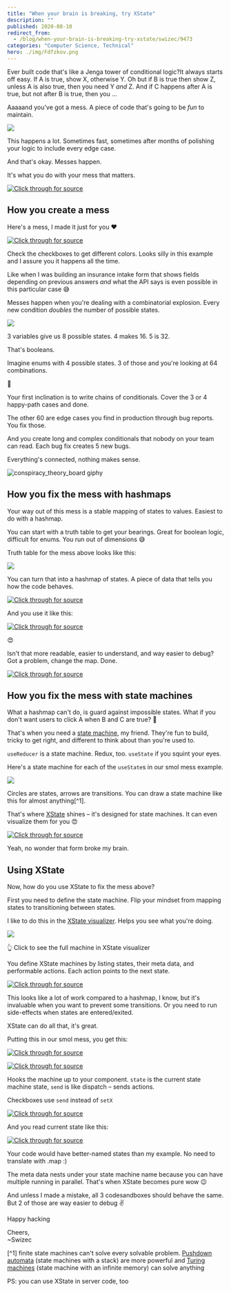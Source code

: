 ```yaml
---
title: "When your brain is breaking, try XState"
description: ""
published: 2020-08-10
redirect_from:
  - /blog/when-your-brain-is-breaking-try-xstate/swizec/9473
categories: "Computer Science, Technical"
hero: ./img/Fdfzkov.png
---
```


Ever built code that's like a Jenga tower of conditional logic?It always starts off easy. If A is true, show X, otherwise Y. Oh but if B is true then show Z, unless A is also true, then you need Y _and_ Z. And if C happens after A is true, but not after B is true, then you ...

Aaaaand you've got a mess. A piece of code that's going to be _fun_ to maintain.

![](./img/Fdfzkov.png)

This happens a lot. Sometimes fast, sometimes after months of polishing your logic to include every edge case.

And that's okay. Messes happen.

It's what you do with your mess that matters.

[![Click through for source](./img/techletter.app-screenshot-1597076399015.png)](https://twitter.com/Swizec/status/1288942710762569729)

## How you create a mess

Here's a mess, I made it just for you ❤️

[![Click through for source](./img/techletter.app-screenshot-1597076414013.png)](https://codesandbox.io/s/distracted-thunder-y85rn)

Check the checkboxes to get different colors. Looks silly in this example and I assure you it happens all the time.

Like when I was building an insurance intake form that shows fields depending on previous answers _and_ what the API says is even possible in this particular case 😅

Messes happen when you're dealing with a combinatorial explosion. Every new condition _doubles_ the number of possible states.

![](./img/CMAdR7S.png)

3 variables give us 8 possible states. 4 makes 16. 5 is 32.

That's booleans.

Imagine enums with 4 possible states. 3 of those and you're looking at 64 combinations.

🤯

Your first inclination is to write chains of conditionals. Cover the 3 or 4 happy-path cases and done.

The other 60 are edge cases you find in production through bug reports. You fix those.

And you create long and complex conditionals that nobody on your team can read. Each bug fix creates 5 new bugs.

Everything's connected, nothing makes sense.

![conspiracy_theory_board giphy](./img/media-l0IylOPCNkiqOgMyA-giphy.gif)

## How you fix the mess with hashmaps

Your way out of this mess is a stable mapping of states to values. Easiest to do with a hashmap.

You can start with a truth table to get your bearings. Great for boolean logic, difficult for enums. You run out of dimensions 😅

Truth table for the mess above looks like this:

![](./img/jkN5tGO.png)

You can turn that into a hashmap of states. A piece of data that tells you how the code behaves.

[![Click through for source](./img/techletter.app-screenshot-1597076399083.png)](<https://carbon.now.sh/?bg=rgba(255,255,255,1)&t=seti&l=javascript&ds=true&wc=true&wa=true&pv=48px&ph=32px&ln=false&code=const%20STATE_MAP%20%3D%20%7B%0A%20%20%220-0-0%22%3A%20%7B%20green%3A%201%2C%20red%3A%200%2C%20blue%3A%200%20%7D%2C%0A%20%20%220-0-1%22%3A%20%7B%20green%3A%201%2C%20red%3A%200%2C%20blue%3A%200%20%7D%2C%0A%20%20%220-1-0%22%3A%20%7B%20green%3A%200%2C%20red%3A%200%2C%20blue%3A%200%20%7D%2C%0A%20%20%220-1-1%22%3A%20%7B%20green%3A%200%2C%20red%3A%201%2C%20blue%3A%201%20%7D%2C%0A%20%20%221-0-0%22%3A%20%7B%20green%3A%200%2C%20red%3A%200%2C%20blue%3A%201%20%7D%2C%0A%20%20%221-0-1%22%3A%20%7B%20green%3A%201%2C%20red%3A%201%2C%20blue%3A%201%20%7D%2C%0A%20%20%221-1-0%22%3A%20%7B%20green%3A%201%2C%20red%3A%200%2C%20blue%3A%200%20%7D%2C%0A%20%20%221-1-1%22%3A%20%7B%20green%3A%201%2C%20red%3A%200%2C%20blue%3A%200%20%7D%0A%7D%3B>)

And you use it like this:

[![Click through for source](./img/techletter.app-screenshot-1597076398630.png)](<https://carbon.now.sh/?bg=rgba(255,255,255,1)&t=seti&l=javascript&ds=true&wc=true&wa=true&pv=48px&ph=32px&ln=false&code=%20%20const%20key%20%3D%20%60%24%7BNumber(a)%7D-%24%7BNumber(b)%7D-%24%7BNumber(c)%7D%60%3B%0A%20%20const%20showGreen%20%3D%20STATE_MAP%5Bkey%5D.green%3B%0A%20%20const%20showRed%20%3D%20STATE_MAP%5Bkey%5D.red%3B%0A%20%20const%20showBlue%20%3D%20STATE_MAP%5Bkey%5D.blue%3B>)

😍

Isn't that more readable, easier to understand, and way easier to debug? Got a problem, change the map. Done.

[![Click through for source](./img/techletter.app-screenshot-1597076415238.png)](https://codesandbox.io/s/eager-banach-2cxcj)

## How you fix the mess with state machines

What a hashmap can't do, is guard against impossible states. What if you don't want users to click A when B and C are true? 🤔

That's when you need a [state machine](https://en.wikipedia.org/wiki/Finite-state_machine), my friend. They're fun to build, tricky to get right, and different to think about than you're used to.

`useReducer` is a state machine. Redux, too. `useState` if you squint your eyes.

Here's a state machine for each of the `useState`s in our smol mess example.

![](./img/yCtO4VE.png)

Circles are states, arrows are transitions. You can draw a state machine like this for almost anything\[^1].

That's where [XState](https://xstate.js.org/) shines – it's designed for state machines. It can even visualize them for you 😍

[![Click through for source](./img/techletter.app-screenshot-1597076399332.png)](https://twitter.com/Swizec/status/1289309003508408321)

Yeah, no wonder that form broke my brain.

## Using XState

Now, how do you use XState to fix the mess above?

First you need to define the state machine. Flip your mindset from mapping states to transitioning between states.

I like to do this in the [XState visualizer](https://xstate.js.org/viz/). Helps you see what you're doing.

[![](./img/cHQdm62.png)](https://xstate.js.org/viz/?gist=7d8dc2133f897c61857d5509fb780658)

👆 Click to see the full machine in XState visualizer

You define XState machines by listing states, their meta data, and performable actions. Each action points to the next state.

[![Click through for source](./img/techletter.app-screenshot-1597076398823.png)](<https://carbon.now.sh/?bg=rgba(255,255,255,1)&t=seti&l=javascript&ds=true&wc=true&wa=true&pv=48px&ph=32px&ln=false&code=const%20smolMessMachine%20%3D%20Machine(%7B%0A%20%20%20%20id%3A%20'smolMess'%2C%0A%20%20%20%20initial%3A%20'0-0-0'%2C%0A%20%20%20%20states%3A%20%7B%0A%20%20%20%20%20%20'0-0-0'%3A%20%7B%0A%20%20%20%20%20%20%20%20on%3A%20%7B%0A%20%20%20%20%20%20%20%20%20%20A%3A%20'1-0-0'%2C%0A%20%20%20%20%20%20%20%20%20%20B%3A%20'0-1-0'%2C%0A%20%20%20%20%20%20%20%20%20%20C%3A%20'0-0-1'%0A%20%20%20%20%20%20%20%20%7D%2C%0A%20%20%20%20%20%20%20%20meta%3A%20%7B%20green%3A%201%2C%20red%3A%200%2C%20blue%3A%200%20%7D%0A%20%20%20%20%20%20%7D%2C%0A%20%20%20%20%20%20'0-0-1'%3A%20%7B%0A%20%20%20%20%20%20%20%20on%3A%20%7B%0A%20%20%20%20%20%20%20%20%20%20A%3A%20'1-0-1'%2C%0A%20%20%20%20%20%20%20%20%20%20B%3A%20'0-1-1'%2C%0A%20%20%20%20%20%20%20%20%20%20C%3A%20'0-0-0'%0A%20%20%20%20%20%20%20%20%7D%2C%0A%20%20%20%20%20%20%20%20meta%3A%20%7B%20green%3A%201%2C%20red%3A%200%2C%20blue%3A%200%20%7D%0A%20%20%20%20%20%20%7D%2C>)

This looks like a lot of work compared to a hashmap, I know, but it's invaluable when you want to prevent some transitions. Or you need to run side-effects when states are entered/exited.

XState can do all that, it's great.

Putting this in our smol mess, you get this:

[![Click through for source](./img/techletter.app-screenshot-1597076415032.png)](https://codesandbox.io/s/blissful-sound-k13mu)

[![Click through for source](./img/techletter.app-screenshot-1597076398665.png)](<https://carbon.now.sh/?bg=rgba(255,255,255,1)&t=seti&l=javascript&ds=true&wc=true&wa=true&pv=48px&ph=32px&ln=false&code=const%20%5Bstate%2C%20send%5D%20%3D%20useMachine(smolMessMachine)%3B>)

Hooks the machine up to your component. `state` is the current state machine state, `send` is like dispatch – sends actions.

Checkboxes use `send` instead of `setX`

[![Click through for source](./img/techletter.app-screenshot-1597076398398.png)](<https://carbon.now.sh/?bg=rgba(255,255,255,1)&t=seti&l=javascript&ds=true&wc=true&wa=true&pv=48px&ph=32px&ln=false&code=%3Clabel%3E%0A%20%20%3Cinput%20type%3D%22checkbox%22%20checked%3D%7Ba%7D%20onChange%3D%7B()%20%3D%3E%20send(%22A%22)%7D%20%2F%3EA%0A%3C%2Flabel%3E>)

And you read current state like this:

[![Click through for source](./img/techletter.app-screenshot-1597076399080.png)](<https://carbon.now.sh/?bg=rgba(255,255,255,1)&t=seti&l=javascript&ds=true&wc=true&wa=true&pv=48px&ph=32px&ln=false&code=%2F%2F%200-0-0%20%F0%9F%91%89%20%5Bfalse%2C%20false%2C%20false%5D%0Aconst%20%5Ba%2C%20b%2C%20c%5D%20%3D%20state.value.split(%22-%22).map(Number).map(Boolean)%3B%0A%0Aconst%20showGreen%20%3D%20!!state.meta%5B%60smolMess.%24%7Bstate.value%7D%60%5D.green%2C%0AshowRed%20%3D%20!!state.meta%5B%60smolMess.%24%7Bstate.value%7D%60%5D.red%2C%0AshowBlue%20%3D%20!!state.meta%5B%60smolMess.%24%7Bstate.value%7D%60%5D.blue%3B>)

Your code would have better-named states than my example. No need to translate with .map :)

The meta data nests under your state machine name because you can have multiple running in parallel. That's when XState becomes pure wow 😉

And unless I made a mistake, all 3 codesandboxes should behave the same. But 2 of those are way easier to debug ✌️

Happy hacking

Cheers,  
~Swizec

\[^1] finite state machines can't solve every solvable problem. [Pushdown automata](https://en.wikipedia.org/wiki/Pushdown_automaton) (state machines with a stack) are more powerful and [Turing machines](https://en.wikipedia.org/wiki/Turing_machine) (state machine with an infinite memory) can solve anything

PS: you can use XState in server code, too

